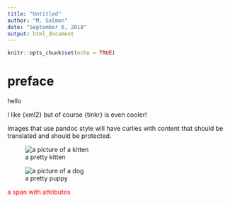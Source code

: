 ```yaml
---
title: "Untitled"
author: "M. Salmon"
date: "September 6, 2018"
output: html_document
---
```


```r
knitr::opts_chunk$set(echo = TRUE)
```

# preface {#pre-face .unnumbered}

hello

I like {xml2} but of course {tinkr} is even cooler!

Images that use pandoc style will have curlies with content that should be translated and should be protected.

![a pretty kitten](https://placekitten.com/200/300){#kitteh alt='a picture of a kitten'}

![a pretty puppy](https://placedog.net/200/300){#dog alt="a picture
of a dog"}


[a span with attributes]{.span-with-attributes
style='color: red;'}




